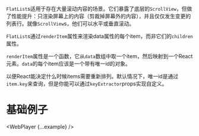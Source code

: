 
`FlatList`s适用于存在大量滚动内容的场景。它们暴露了底层的`ScrollView`，但做了性能提升：只渲染屏幕上的内容（剪裁掉屏幕外的内容），并且仅仅发生变更的列表行。就像`ScrollView`s，他们可以水平或垂直滚动。

`FlatList`s通过`renderItem`属性来渲染data属性的每个item，而非它们的`children`属性。

`renderItem`属性是一个函数，它从`data`数组中取一个item，然后映射到一个React元素。`data`的每个item应该是一个带有唯一id的对象。

以便React能决定什么时候items需要重新排列。默认情况下，唯一id是通过`item.key`来查询，但是你能可以通过`keyExtractor`props实现自定义。

# 基础例子

<WebPlayer {...example} />
